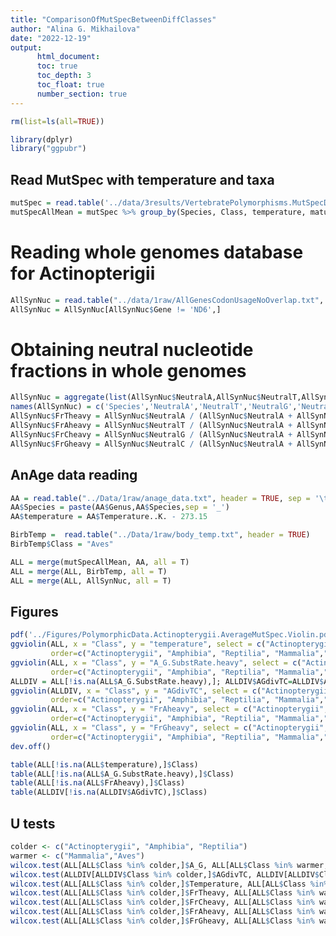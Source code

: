 ```yaml
---
title: "ComparisonOfMutSpecBetweenDiffClasses"
author: "Alina G. Mikhailova"
date: "2022-12-19"
output:
      html_document:
      toc: true
      toc_depth: 3
      toc_float: true
      number_section: true
---
```

```r
rm(list=ls(all=TRUE))

library(dplyr)
library("ggpubr")
```

## Read MutSpec with temperature and taxa
```r
mutSpec = read.table('../data/3results/VertebratePolymorphisms.MutSpecData.txt', header=T)
mutSpecAllMean = mutSpec %>% group_by(Species, Class, temperature, matur_tm); mutSpecAllMean = mutSpecAllMean %>% summarise(A_C.SubstRate.heavy=mean(A_C.SubstRate.heavy), A_G.SubstRate.heavy=mean(A_G.SubstRate.heavy), A_T.SubstRate.heavy=mean(A_T.SubstRate.heavy), C_A.SubstRate.heavy=mean(C_A.SubstRate.heavy), C_G.SubstRate.heavy=mean(C_G.SubstRate.heavy), C_T.SubstRate.heavy=mean(C_T.SubstRate.heavy), G_A.SubstRate.heavy=mean(G_A.SubstRate.heavy), G_C.SubstRate.heavy=mean(G_C.SubstRate.heavy), G_T.SubstRate.heavy=mean(G_T.SubstRate.heavy), T_A.SubstRate.heavy=mean(T_A.SubstRate.heavy), T_C.SubstRate.heavy=mean(T_C.SubstRate.heavy), T_G.SubstRate.heavy=mean(T_G.SubstRate.heavy))
```

# Reading whole genomes database for Actinopterigii 

```r
AllSynNuc = read.table("../data/1raw/AllGenesCodonUsageNoOverlap.txt", header = TRUE, sep = '\t')
AllSynNuc = AllSynNuc[AllSynNuc$Gene != 'ND6',]
```

# Obtaining neutral nucleotide fractions in whole genomes
```r
AllSynNuc = aggregate(list(AllSynNuc$NeutralA,AllSynNuc$NeutralT,AllSynNuc$NeutralG,AllSynNuc$NeutralC), by = list(AllSynNuc$Species), FUN = sum)
names(AllSynNuc) = c('Species','NeutralA','NeutralT','NeutralG','NeutralC')
AllSynNuc$FrTheavy = AllSynNuc$NeutralA / (AllSynNuc$NeutralA + AllSynNuc$NeutralT + AllSynNuc$NeutralG + AllSynNuc$NeutralC)
AllSynNuc$FrAheavy = AllSynNuc$NeutralT / (AllSynNuc$NeutralA + AllSynNuc$NeutralT + AllSynNuc$NeutralG + AllSynNuc$NeutralC) 
AllSynNuc$FrCheavy = AllSynNuc$NeutralG / (AllSynNuc$NeutralA + AllSynNuc$NeutralT + AllSynNuc$NeutralG + AllSynNuc$NeutralC) 
AllSynNuc$FrGheavy = AllSynNuc$NeutralC / (AllSynNuc$NeutralA + AllSynNuc$NeutralT + AllSynNuc$NeutralG + AllSynNuc$NeutralC) 
```

## AnAge data reading
```r
AA = read.table("../Data/1raw/anage_data.txt", header = TRUE, sep = '\t')
AA$Species = paste(AA$Genus,AA$Species,sep = '_')
AA$temperature = AA$Temperature..K. - 273.15

BirbTemp =  read.table("../Data/1raw/body_temp.txt", header = TRUE)
BirbTemp$Class = "Aves"

ALL = merge(mutSpecAllMean, AA, all = T)
ALL = merge(ALL, BirbTemp, all = T)
ALL = merge(ALL, AllSynNuc, all = T)

```

## Figures
```r
pdf('../Figures/PolymorphicData.Actinopterygii.AverageMutSpec.Violin.pdf', width = 10, height = 5.3)
ggviolin(ALL, x = "Class", y = "temperature", select = c("Actinopterygii", "Amphibia", "Reptilia", "Mammalia","Aves"), ylab = "Body temperature, ?C",
         order=c("Actinopterygii", "Amphibia", "Reptilia", "Mammalia","Aves"), add = "boxplot", fill="Class", palette=c("#6760db", "#7849bf", "#9145c4", "#c73a69", "#c2464c"))
ggviolin(ALL, x = "Class", y = "A_G.SubstRate.heavy", select = c("Actinopterygii", "Amphibia", "Reptilia", "Mammalia","Aves"), ylab = "AH>GH",
         order=c("Actinopterygii", "Amphibia", "Reptilia", "Mammalia","Aves"), add = "boxplot", fill="Class", palette=c("#6760db", "#7849bf", "#9145c4", "#c73a69", "#c2464c"), yscale = "log2")
ALLDIV = ALL[!is.na(ALL$A_G.SubstRate.heavy),]; ALLDIV$AGdivTC=ALLDIV$A_G.SubstRate.heavy/ALLDIV$T_C.SubstRate.heavy; ALLDIV[ALLDIV$AGdivTC == "Inf" | ALLDIV$AGdivTC == "NaN" | ALLDIV$AGdivTC == 0,]$AGdivTC  = NA; ALLDIV$AGdivTC = log2(ALLDIV$AGdivTC)
ggviolin(ALLDIV, x = "Class", y = "AGdivTC", select = c("Actinopterygii", "Amphibia", "Reptilia", "Mammalia","Aves"), ylab = "AH>GH div TH>CH",
         order=c("Actinopterygii", "Amphibia", "Reptilia", "Mammalia","Aves"), add = "boxplot", fill="Class", palette=c("#6760db", "#7849bf", "#9145c4", "#c73a69", "#c2464c"), yscale = "log2")
ggviolin(ALL, x = "Class", y = "FrAheavy", select = c("Actinopterygii", "Amphibia", "Reptilia", "Mammalia","Aves"), ylab = "FrA",
         order=c("Actinopterygii", "Amphibia", "Reptilia", "Mammalia","Aves"), add = "boxplot", fill="Class", palette=c("#6760db", "#7849bf", "#9145c4", "#c73a69", "#c2464c"))
ggviolin(ALL, x = "Class", y = "FrGheavy", select = c("Actinopterygii", "Amphibia", "Reptilia", "Mammalia","Aves"), ylab = "FrG",
         order=c("Actinopterygii", "Amphibia", "Reptilia", "Mammalia","Aves"), add = "boxplot", fill="Class", palette=c("#6760db", "#7849bf", "#9145c4", "#c73a69", "#c2464c"))
dev.off()

table(ALL[!is.na(ALL$temperature),]$Class)
table(ALL[!is.na(ALL$A_G.SubstRate.heavy),]$Class)
table(ALL[!is.na(ALL$FrAheavy),]$Class)
table(ALLDIV[!is.na(ALLDIV$AGdivTC),]$Class)
```

## U tests
```r
colder <- c("Actinopterygii", "Amphibia", "Reptilia")
warmer <- c("Mammalia","Aves")
wilcox.test(ALL[ALL$Class %in% colder,]$A_G, ALL[ALL$Class %in% warmer,]$A_G.SubstRate.heavy, paired=F) 
wilcox.test(ALLDIV[ALLDIV$Class %in% colder,]$AGdivTC, ALLDIV[ALLDIV$Class %in% warmer,]$AGdivTC, paired=F)
wilcox.test(ALL[ALL$Class %in% colder,]$Temperature, ALL[ALL$Class %in% warmer,]$Temperature, paired=F) 
wilcox.test(ALL[ALL$Class %in% colder,]$FrTheavy, ALL[ALL$Class %in% warmer,]$FrTheavy, paired=F) 
wilcox.test(ALL[ALL$Class %in% colder,]$FrCheavy, ALL[ALL$Class %in% warmer,]$FrCheavy, paired=F) 
wilcox.test(ALL[ALL$Class %in% colder,]$FrAheavy, ALL[ALL$Class %in% warmer,]$FrAheavy, paired=F) 
wilcox.test(ALL[ALL$Class %in% colder,]$FrGheavy, ALL[ALL$Class %in% warmer,]$FrGheavy, paired=F) 

```